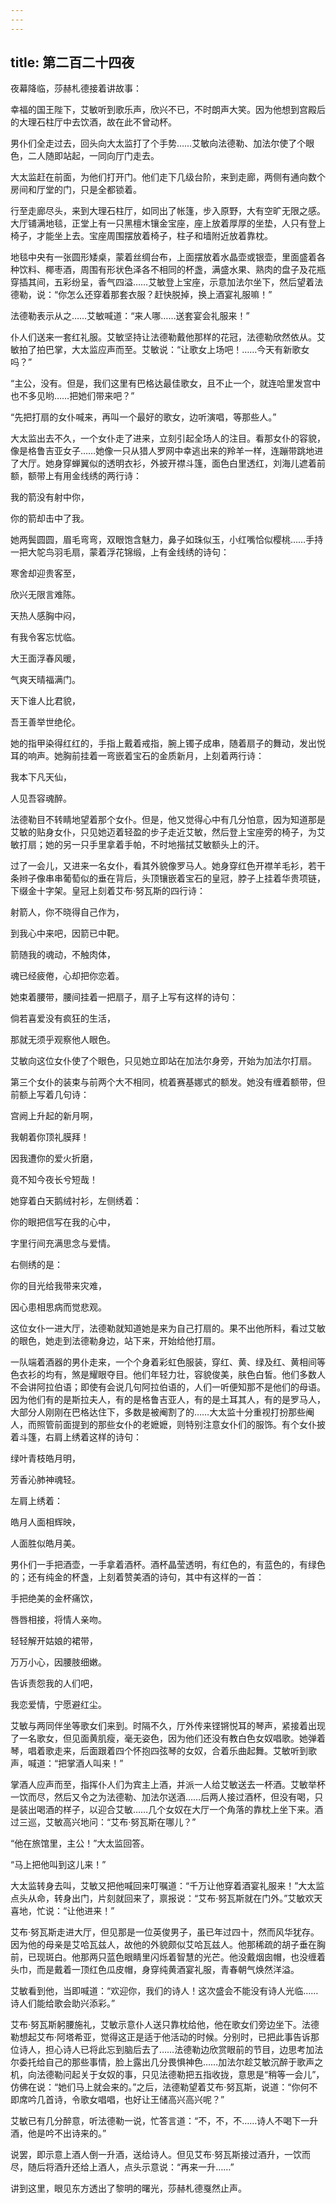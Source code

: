 ```yaml
---
---
---
```

title: 第二百二十四夜
---






夜幕降临，莎赫札德接着讲故事：





幸福的国王陛下，艾敏听到歌乐声，欣兴不已，不时朗声大笑。因为他想到宫殿后的大理石柱厅中去饮酒，故在此不曾动杯。

男仆们全走过去，回头向大太监打了个手势……艾敏向法德勒、加法尔使了个眼色，二人随即站起，一同向厅门走去。

大太监赶在前面，为他们打开门。他们走下几级台阶，来到走廊，两侧有通向数个房间和厅堂的门，只是全都锁着。

行至走廊尽头，来到大理石柱厅，如同出了帐篷，步入原野，大有空旷无限之感。大厅铺满地毯，正堂上有一只黑檀木镶金宝座，座上放着厚厚的坐垫，人只有登上椅子，才能坐上去。宝座周围摆放着椅子，柱子和墙附近放着靠枕。

地毯中央有一张圆形矮桌，蒙着丝绸台布，上面摆放着水晶壶或银壶，里面盛着各种饮料、椰枣酒，周围有形状色泽各不相同的杯盏，满盛水果、熟肉的盘子及花瓶穿插其间，五彩纷呈，香气四溢……艾敏登上宝座，示意加法尔坐下，然后望着法德勒，说：“你怎么还穿着那套衣服？赶快脱掉，换上酒宴礼服嘛！”

法德勒表示从之……艾敏喊道：“来人哪……送套宴会礼服来！”

仆人们送来一套红礼服。艾敏坚持让法德勒戴他那样的花冠，法德勒欣然依从。艾敏拍了拍巴掌，大太监应声而至。艾敏说：“让歌女上场吧！……今天有新歌女吗？”

“主公，没有。但是，我们这里有巴格达最佳歌女，且不止一个，就连哈里发宫中也不多见哟……把她们带来吧？”

“先把打扇的女仆喊来，再叫一个最好的歌女，边听演唱，等那些人。”

大太监出去不久，一个女仆走了进来，立刻引起全场人的注目。看那女仆的容貌，像是格鲁吉亚女子……她像一只从猎人罗网中幸逃出来的羚羊一样，连蹦带跳地进了大厅。她身穿蝉翼似的透明衣衫，外披开襟斗篷，面色白里透红，刘海儿遮着前额，额带上有用金线绣的两行诗：


我的箭没有射中你，

你的箭却击中了我。



她两鬓圆圆，眉毛弯弯，双眼饱含魅力，鼻子如珠似玉，小红嘴恰似樱桃……手持一把大鸵鸟羽毛扇，蒙着浮花锦缎，上有金线绣的诗句：


寒舍却迎贵客至，

欣兴无限言难陈。

天热人感胸中闷，

有我令客忘忧临。

大王面浮春风暖，

气爽天晴福满门。

天下谁人比君貌，

吾王善举世绝伦。



她的指甲染得红红的，手指上戴着戒指，腕上镯子成串，随着扇子的舞动，发出悦耳的响声。她胸前挂着一弯嵌着宝石的金质新月，上刻着两行诗：


我本下凡天仙，

人见吾容魂醉。



法德勒目不转睛地望着那个女仆。但是，他又觉得心中有几分怕意，因为知道那是艾敏的贴身女仆，只见她迈着轻盈的步子走近艾敏，然后登上宝座旁的椅子，为艾敏打扇；她的另一只手里拿着手帕，不时地揩拭艾敏额头上的汗。

过了一会儿，又进来一名女仆，看其外貌像罗马人。她身穿红色开襟羊毛衫，若干条辫子像串串葡萄似的垂在背后，头顶镶嵌着宝石的皇冠，脖子上挂着华贵项链，下缀金十字架。皇冠上刻着艾布·努瓦斯的四行诗：


射箭人，你不晓得自己作为，

到我心中来吧，因箭已中靶。

箭随我的魂动，不触肉体，

魂已经疲倦，心却把你恋着。



她束着腰带，腰间挂着一把扇子，扇子上写有这样的诗句：


倘若喜爱没有疯狂的生活，

那就无须乎观察他人眼色。



艾敏向这位女仆使了个眼色，只见她立即站在加法尔身旁，开始为加法尔打扇。

第三个女仆的装束与前两个大不相同，梳着赛基娜式的额发。她没有缠着额带，但前额上写着几句诗：


宫阙上升起的新月啊，

我朝着你顶礼膜拜！

因我遭你的爱火折磨，

竟不知今夜长兮短哉！



她穿着白天鹅绒衬衫，左侧绣着：


你的眼把信写在我的心中，

字里行间充满思念与爱情。



右侧绣的是：


你的目光给我带来灾难，

因心患相思病而觉悲观。



这位女仆一进大厅，法德勒就知道她是来为自己打扇的。果不出他所料，看过艾敏的眼色，她走到法德勒身边，站下来，开始给他打扇。

一队端着酒器的男仆走来，一个个身着彩虹色服装，穿红、黄、绿及红、黄相间等色衣衫的均有，煞是耀眼夺目。他们年轻力壮，容貌俊美，肤色白皙。他们多数人不会讲阿拉伯语；即使有会说几句阿拉伯语的，人们一听便知那不是他们的母语。因为他们有的是斯拉夫人，有的是格鲁吉亚人，有的是土耳其人，有的是罗马人，大部分人刚刚在巴格达住下，多数是被阉割了的……大太监十分重视打扮那些阉人，而照管前面提到的那些女仆的老嬷嬷，则特别注意女仆们的服饰。有个女仆披着斗篷，右肩上绣着这样的诗句：


绿叶青枝皓月明，

芳香沁肺神魂轻。



左肩上绣着：


皓月人面相辉映，

人面胜似皓月美。



男仆们一手把酒壶，一手拿着酒杯。酒杯晶莹透明，有红色的，有蓝色的，有绿色的；还有纯金的杯盏，上刻着赞美酒的诗句，其中有这样的一首：


手把绝美的金杯痛饮，

唇唇相接，将情人亲吻。

轻轻解开姑娘的裙带，

万万小心，因腰肢细嫩。

告诉责怨我的人们吧，

我恋爱情，宁愿避红尘。



艾敏与两同伴坐等歌女们来到。时隔不久，厅外传来铿锵悦耳的琴声，紧接着出现了一名歌女，但见面黄肌瘦，毫无姿色，因为他们还没有教白色女奴唱歌。她弹着琴，唱着歌走来，后面跟着四个怀抱四弦琴的女奴，合着乐曲起舞。艾敏听到歌声，喊道：“把掌酒人叫来！”

掌酒人应声而至，指挥仆人们为宾主上酒，并派一人给艾敏送去一杯酒。艾敏举杯一饮而尽，然后又令之为法德勒、加法尔送酒……后两人接过酒杯，但没有喝，只是装出喝酒的样子，以迎合艾敏……几个女奴在大厅一个角落的靠枕上坐下来。酒过三巡，艾敏高兴地问：“艾布·努瓦斯在哪儿？”

“他在旅馆里，主公！”大太监回答。

“马上把他叫到这儿来！”

大太监转身去叫，艾敏又把他喊回来叮嘱道：“千万让他穿着酒宴礼服来！”大太监点头从命，转身出门，片刻就回来了，禀报说：“艾布·努瓦斯就在门外。”艾敏欢天喜地，忙说：“让他进来！”

艾布·努瓦斯走进大厅，但见那是一位英俊男子，虽已年过四十，然而风华犹存。因为他的母亲是艾哈瓦兹人，故他的外貌颇似艾哈瓦兹人。他那稀疏的胡子垂在胸前，已现斑白。他那两只蓝色眼睛里闪烁着智慧的光芒。他没戴烟囱帽，也没缠着头巾，而是戴着一顶红色瓜皮帽，身穿纯黄酒宴礼服，青春朝气焕然洋溢。

艾敏看到他，当即喊道：“欢迎你，我们的诗人！这次盛会不能没有诗人光临……诗人们能给歌会助兴添彩。”

艾布·努瓦斯躬腰施礼，艾敏示意仆人送只靠枕给他，他在歌女们旁边坐下。法德勒想起艾布·阿塔希亚，觉得这正是适于他活动的时候。分别时，已把此事告诉那位诗人，担心诗人已将此忘到脑后去了……法德勒边欣赏眼前的节目，边思考加法尔委托给自己的那些事情，脸上露出几分畏惧神色……加法尔趁艾敏沉醉于歌声之机，向法德勒问起关于女奴的事，只见法德勒把五指收拢，意思是“稍等一会儿”，仿佛在说：“她们马上就会来的。”之后，法德勒望着艾布·努瓦斯，说道：“你何不即席吟几首诗，令歌女唱唱，也好让王储高兴高兴呢？”

艾敏已有几分醉意，听法德勒一说，忙答言道：“不，不，不……诗人不喝下一升酒，他是吟不出诗来的。”

说罢，即示意上酒人倒一升酒，送给诗人。但见艾布·努瓦斯接过酒升，一饮而尽，随后将酒升还给上酒人，点头示意说：“再来一升……”





讲到这里，眼见东方透出了黎明的曙光，莎赫札德戛然止声。